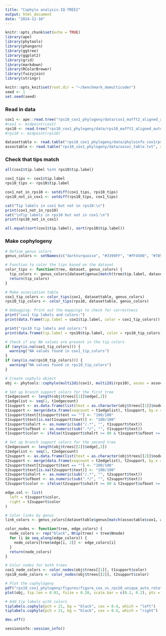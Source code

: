 ```yaml
---
title: "Cophylo analysis-IQ-TREE2"
output: html_document
date: "2024-12-10"
---
```


```r
knitr::opts_chunk$set(echo = TRUE)
library(ape)
library(phytools)
library(phangorn)
library(ggtree)
library(ggplot2)
library(grid)
library(markdown)
library(RColorBrewer)
library(fuzzyjoin)
library(stringr)

knitr::opts_knit$set(root.dir = "~/benchmark_demulticoder")
seed <- 1
set.seed(seed)
```

### Read in data
```r
cox1 <- ape::read.tree("rps10_cox1_phylogeny/data/cox1_mafft2_aligned_auto_ugenetrim.fasta.treefile")
#cox1 <- midpoint(cox1)
rps10 <- read.tree("rps10_cox1_phylogeny/data/rps10_mafft2_aligned_auto_ugenetrim.fasta.treefile")
#rps10 <- midpoint(rps10)

datasettable <- read.table("rps10_cox1_phylogeny/data/phyloinfo_cox1rps10.txt", sep = "\t", header = TRUE, stringsAsFactors = FALSE, quote = "")
assoctable <- read.table("rps10_cox1_phylogeny/data/assoc_table.txt", sep = "\t", header = TRUE, stringsAsFactors = FALSE, quote = "")
```

### Check that tips match
```r
all(cox1$tip.label %in% rps10$tip.label)

cox1_tips <- cox1$tip.label
rps10_tips <- rps10$tip.label

cox1_not_in_rps10 <- setdiff(cox1_tips, rps10_tips)
rps10_not_in_cox1 <- setdiff(rps10_tips, cox1_tips)

cat("Tip labels in cox1 but not in rps10:\n")
print(cox1_not_in_rps10)
cat("\nTip labels in rps10 but not in cox1:\n")
print(rps10_not_in_cox1)

all.equal(sort(cox1$tip.label), sort(rps10$tip.label))
```


### Make cophylogeny
```r
# Define genus colors
genus_colors <- setNames(c("darkturquoise", "#3399FF", "#FF4500", "#7851A9"), unique(datasettable$genus))

# Function to color the tips based on the dataset
color_tips <- function(tree, dataset, genus_colors) {
  tip_colors <- genus_colors[dataset$genus[match(tree$tip.label, dataset$strain)]]
  return(tip_colors)
}

# Make association table
cox1_tip_colors <- color_tips(cox1, datasettable, genus_colors)
rps10_tip_colors <- color_tips(rps10, datasettable, genus_colors)

# Debugging: Print out the mappings to check for correctness
print("cox1 tip labels and colors:")
print(data.frame(tip.label = cox1$tip.label, color = cox1_tip_colors))

print("rps10 tip labels and colors:")
print(data.frame(tip.label = rps10$tip.label, color = rps10_tip_colors))

# Check if any NA values are present in the tip colors
if (any(is.na(cox1_tip_colors))) {
  warning("NA values found in cox1_tip_colors")
}
if (any(is.na(rps10_tip_colors))) {
  warning("NA values found in rps10_tip_colors")
}

# Create cophylo object
obj <- phytools::cophylo(multi2di(cox1), multi2di(rps10), assoc = assoctable, rotate.multi = TRUE)

# Set up branch support colors for the first tree
t1edgecount <- length(obj$trees[[1]]$edge[,2])
t1edgelist <- seq(1, t1edgecount)
t1support <- as.data.frame(list(text = as.character(obj$trees[[1]]$node.label[2:obj$trees[[1]]$Nnode]), edge = sapply(2:obj$trees[[1]]$Nnode + Ntip(obj$trees[[1]]), function(n, e) which(e == n), e = obj$trees[[1]]$edge[,2])), stringsAsFactors = FALSE)
t1support <- merge(data.frame(seqcount = t1edgelist), t1support, by.x = "seqcount", by.y = "edge", all.x = TRUE)
t1support$text[t1support$text == ""] <- "100/100"
t1support$text[is.na(t1support$text)] <- "100/100"
t1support$shalrt <- as.numeric(sub("/.*", "", t1support$text))
t1support$ufboot <- as.numeric(sub(".*/", "", t1support$text))
t1support$color <- ifelse(t1support$shalrt >= 80 & t1support$ufboot >= 95, "black", "gray")

# Set up branch support colors for the second tree
t2edgecount <- length(obj$trees[[2]]$edge[,2])
t2edgelist <- seq(1, t2edgecount)
t2support <- as.data.frame(list(text = as.character(obj$trees[[2]]$node.label[2:obj$trees[[2]]$Nnode]), edge = sapply(2:obj$trees[[2]]$Nnode + Ntip(obj$trees[[2]]), function(n, e) which(e == n), e = obj$trees[[2]]$edge[,2])), stringsAsFactors = FALSE)
t2support <- merge(data.frame(seqcount = t2edgelist), t2support, by.x = "seqcount", by.y = "edge", all.x = TRUE)
t2support$text[t2support$text == ""] <- "100/100"
t2support$text[is.na(t2support$text)] <- "100/100"
t2support$shalrt <- as.numeric(sub("/.*", "", t2support$text))
t2support$ufboot <- as.numeric(sub(".*/", "", t2support$text))
t2support$color <- ifelse(t2support$shalrt >= 80 & t2support$ufboot >= 95, "black", "gray")

edge.col <- list(
  left = t1support$color,
  right = t2support$color
)

# Color links by genus
link_colors <- genus_colors[datasettable$genus[match(assoctable$cox1, assoctable$rps10)]]

color_nodes <- function(tree, edge_colors) {
  node_colors <- rep("black", Ntip(tree) + tree$Nnode)
  for (i in seq_along(edge_colors)) {
    node_colors[tree$edge[i, 2]] <- edge_colors[i]
  }
  return(node_colors)
}

# Color nodes for both trees
cox1_node_colors <- color_nodes(obj$trees[[1]], t1support$color)
rps10_node_colors <- color_nodes(obj$trees[[2]], t2support$color)

# Plot the cophylogeny
pdf("rps10_cox1_phylogeny/figures/figure_cox_vs_rps10_unique_auto_rotatemultitrue_nomidpoint_coloredges.pdf", width = 8.5, height = 11, useDingbats = FALSE)
plot(obj, tip.len = 0.01, fsize = 0.20, scale.bar = c(0.2, 0.2), pts = FALSE, link.lwd = 1, link.col = link_colors, edge.col = edge.col)

# Add tip labels with colors
tiplabels.cophylo(pch = 21, bg = "black", cex = 0.4, which = "left")
tiplabels.cophylo(pch = 21, bg = "black", cex = 0.4, which = "right")

dev.off()
```

```r
sessioninfo::session_info()
```